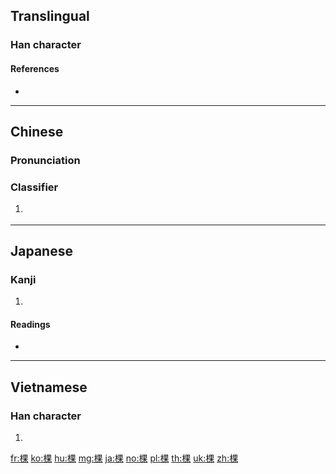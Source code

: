 ==Translingual==

===Han character===
{{Han char|rn=75|rad=木|as=08|sn=12|four=46994|canj=DWD|ids=⿰木果}}

====References====
* {{Han ref|kx=0534.200|dkj=14983|dj=0922.150|hdz=21232.010|uh=68F5|ud=26869|bh=B4CA|bd=46282}}

----

==Chinese==
{{zh-forms}}

===Pronunciation===
{{zh-pron
|m=kē
|c=fo2,fo1,po1
|mc=y
|oc=y
|ma=zh-kē.ogg
|cat=cls
}}

===Classifier===
{{zh-cls}}

# {{zh-classifier|trees|cat=1}}
#: {{zh-x|有 一 棵 芒果 樹|There is a mango tree}}

----

==Japanese==

===Kanji===
{{ja-kanji|grade=|rs=木08}}

# {{defn|lang=ja|sort=木08}}

====Readings====
* {{ja-readings|on=[[かん]] (kan), [[か]] (ka)|kun=[[きぎれ]] (kigire)}}

----

==Vietnamese==

===Han character===
{{vi-readings|rs=木08|hanviet=[[quả]], [[khỏa]]}}

# {{defn|lang=vi|sort=木08}}

[[fr:棵]]
[[ko:棵]]
[[hu:棵]]
[[mg:棵]]
[[ja:棵]]
[[no:棵]]
[[pl:棵]]
[[th:棵]]
[[uk:棵]]
[[zh:棵]]